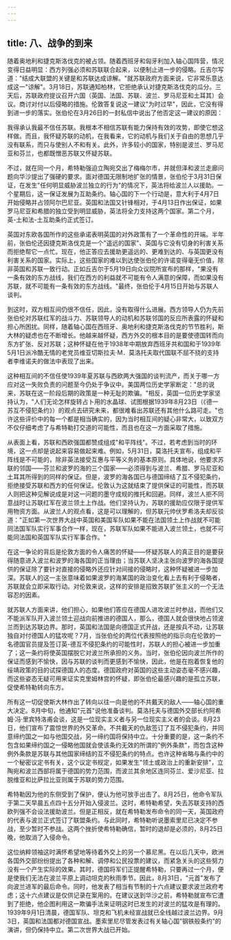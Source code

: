 ```yaml
---
---
---
```

title: 八、战争的到来
---



随着奥地利和捷克斯洛伐克的被占领。随着西班牙和匈牙利加入轴心国阵营，情况变得日益明显：西方列强必须和苏联联合起来，以便制止进一步的侵略。丘吉尔写道："结成大联盟的关键是和苏联达成谅解。"就苏联政府方面来说，它非常乐意达成这一"谅解"。3月18日，苏联通知柏林，它拒绝承认对捷克斯洛伐克的瓜分。三天后，苏联政府提议召开六国（英国、法国、苏联、波兰、罗马尼亚和土耳其）会议。商讨对付以后侵略的措施。伦敦答复说这一建议"为时过早"，因此，它没有得到进一步的落实。张伯伦在3月26日的一封私信中说出了他否定这一建议的原因：

我得承认我最不信任苏联。我根本不相信苏联有能力保持有效的攻势，即使它想这样做。而且，我怀疑苏联的动机，在我看来，它的动机与我们关于自由的思想几乎没有联系，而只与使别人不和有关。此外，许多较小的国家，特别是波兰、罗马尼亚和芬兰，也都既憎恶苏联又怀疑苏联。

不过，就在同一个月，希特勒强迫立陶宛交出了梅梅尔市，并就但泽和波兰走廊问题向华沙提出了强硬的要求。面对德国无限制地扩张的情景，张伯伦于3月31日保证，在发生"任何明显威胁波兰独立的行为"的情况下，英法将给波兰人以援助。一个星期后，这一保证发展为互助条约。轴心国的下一个行动是，意大利于4月7日开始侵略并占领阿尔巴尼亚。英国和法国又针锋相对，于4月13日作出保证，如果罗马尼亚和希腊的独立受到明显威胁，英法将全力支持这两个国家。第二个月，英-土和法-土互助条约正式签订。

英国对东欧各国所作的这些承诺表明英国的对外政策有了一个革命性的开端。半年前，张伯伦还因捷克斯洛伐克是一个"遥远的国家"、英国与它没有切身的利害关系而拒绝帮它一点忙。现在，他正答应去援助更遥远的、更难到达的、与英国更没有利害关系的国家。实际上，这些国家的难以到达使张伯伦的许诺变得毫无价值，除非英国和苏联一致行动。正如丘吉尔于5月19日向众议院所宣布的那样，"果没有一条有效的东方战线，我们在西方的利益就不可能有令人满意的保障，而如果没有苏联，就不可能有一条有效的东方战线。"最终，张伯伦于4月15日开始与苏联人谈判。

到这时，双方相互间仍很不信任，因此，没有取得什么进展。西方领导人仍为先前张伯伦对苏联红军的战斗力、苏联领导人的动机和苏联邻国的反应所表露的怀疑和担心所困扰。同样，随着轴心国在西班牙、奥地利和捷克斯洛伐克的节节胜利，斯大林的疑虑也在不断增长。他越来越怀疑，西方外交的根本目的是要使德国转而向东方扩张、反对苏联；这种怀疑在他于1938年中期放弃西班牙共和国和于1939年5月1日派冷酷无情的老党员维亚切斯拉夫·M．莫洛托夫取代国联不屈不挠的支持者李维诺夫的做法中表现了出来。

这种相互间的不信任使1939年夏苏联与西欧两大强国的谈判流产，而关于哪一方应对这一失败负责的问题至今仍处于争议中。美国两位历史学家断定："总的说来，苏联在这一阶段后期的政策是一种无耻的欺骗。"相反，英国一位历史学家坚持认为，"人们无论怎样旋转占卜用的水晶球、试图根据1939年8月23日（《德一苏互不侵犯条约》）的观点去研究未来，都很难看出苏联还有其他什么路可走。"也许这些评价中的每一个都是相当确实的，因为当时相互间的疑心非常大，以致双方不仅仔细考虑了与希特勒打交道的可能性，而且也在这一方面采取了措施。

从表面上看，苏联和西欧强国都赞成组成"和平阵线"。不过，若考虑到当时的环境，这一点却是说起来容易做起来难。例如，5月31日，莫洛托夫宣布，组成和平阵线是不可能的，除非英法接受互惠与平等义务的基本原则。具体地说，他要求苏联的邻国——芬兰和波罗的海的三个国家——必须得到与波兰、希腊、罗马尼亚和土耳其所得到的同样的保证。但是，波罗的海各国已与德国缔结了互不侵犯条约，拒绝接受苏联和西方的任何保证。伦敦认为这就结束了提供保证的可能性，而苏联人则把这种见解说成是对这一问题的墨守成规的推托和回避。同样，波兰人拒不同意战时让苏联红军在波兰领土上作战。他们坚持认为，苏联的援助应仅限于提供军用物资方面。从波兰人的观点看，这是可以理解的，但苏联元帅伏罗希洛夫却反驳道："正如第一次世界大战中英国和美国军队如果不能在法国领土上作战就不可能同法国军队实行军事合作一样，现在，苏联军队如果不能进入波兰领土，也就不可能同法国和英国军队实行军事合作。"

在这一争论的背后是伦敦方面的令人痛苦的怀疑——怀疑苏联人的真正目的是要获得随意进入波兰和波罗的海各国的正当理由；当苏联人坚决主张向波罗的海各国提供的保证除了要针对直接的侵略外还应针对间接的侵略时，这种怀疑被进一步加深。苏联人的这一主张意味着如果波罗的海某国的政治变化看上去有利于侵略者，苏联就会立即采取行动。对伦敦来说，这样的安排是招致苏联扩张主义的一个无法容忍的因素。

就苏联人方面来讲，他们担心，如果他们答应在德国人进攻波兰时参战，而他们又不能派军队开入波兰领土迎战向前推进的德国人，那么，德国人就会很快地占领波兰而到达苏联边界。那时，英国和法国是向德国正式开战，还是按兵不动，让苏联独自对付德国人的猛攻呢？7月，当张伯伦的两位代表按照他的指示向在伦敦的一名德国官员提及签订英-德互不侵犯条约的可能性时，苏联人的担心被进一步加重了；这一条约将使英国摆脱它对波兰所承担的义务。当时，张伯伦因向波兰所作的保证而感到不愉快，因与苏联的谈判而更感到不愉快，因此，他是在抱着恢复他的绥靖政策的目的试探德国人的态度。德国政府对英国的这些主动姿态毫不感兴趣，而这些姿态无疑可用来证实克里姆林宫的怀疑，即张伯伦最感兴趣的是孤立苏联，促使希特勒转向东方。

所有这一切促使斯大林作出了转向以往一向是他的不共戴天的敌人——轴心国的重大决定。8月中旬，他通知"元首"说他准备谈判。莫洛托夫与德国外交部长约阿希姆·冯·里宾特洛甫会谈，这是一位现实主义者与另一位现实主义者的会谈。8月23日，他们宣布了震惊世界的外交革命。不共戴天的仇敌签订了互不侵犯条约，并同意缔约国之一如与他国交战，另一缔约国将保持中立。十分重要的是，这一条约不包含如果缔约国之一侵略他国就会使该条约无效的所谓的"例外条款"，而包含这种例外条款是苏联与其他国家缔结的互不侵犯条约的特点。也许这种省略与条约中的一个秘密议定书有关，这个议定书规定，如果发生"领土或政治上的重新安排"，立陶宛和波兰西部将属于德国的势力范围，而波兰其余地区连同芬兰、爱沙尼亚、拉脱维亚和比萨拉比亚则属于苏联的势力范围。

希特勒因为他的东侧受到了保护，便认为他可放手出击了。8月25日，他命令军队于第二天早晨五点四十五分开始入侵波兰。这时，希特勒希望，失去苏联支持的西欧列强不会设法援助波兰。但是正相反，就在希特勒发布命令的同一天，英国政府的代表与波兰正式签订了联盟条约。与此同时，希特勒听说墨索里尼已决定不参战，至少暂时不参战。这两个挫折使希特勒确信，暂时的退却是必须的，8月25日晚，他取消了入侵命令。

这位纳粹领袖这时满怀希望地等待着外交上的另一个慕尼黑。在以后几天中，欧洲各国外交部纷纷提出了各种和解、调停和公民投票的建议，而紧急关头的这些努力没有一个产生实际的效果。其时，德国将军们正提醒希特勒，只要再过一个月，便是使我们无法在波兰平原上调动坦克的秋雨季节。因此，8月31日，"元首"发布了向波兰进军的最后命令。同时，他发表了相当有节制的十六点建议要求波兰政府考虑；这十六点建议是仅供记录在案用的。在建议送到华沙之前，希特勒就宣布它遭到了拒绝，他企图利用这一欺骗手法来证明这时已发生的对波兰的猛攻是有理的。1939年9月1日清晨，德国军队、坦克和飞机未经宣战就已全线越过波兰边界。9月3日，英国和法国都对德国宣战。墨索里尼尽管发表过有关轴心国"钢铁般条约"的演讲，但仍保持中立。第二次世界大战已开始。